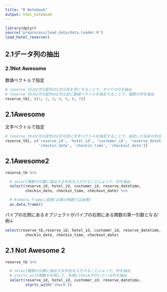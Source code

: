```yaml
---
title: "R Notebook"
output: html_notebook
---
```



```r
library(dplyr)
source('preprocess/load_data/data_loader.R')
load_hotel_reserve()
```

## 2.1データ列の抽出
### 2.1Not Awesome
数値ベクトルで指定
```r
# reserve_tbの2次元配列の1次元目を空にすることで、すべての行を抽出
# reserve_tbの2次元配列の2次元目に数値ベクトルを指定することで、複数の列を抽出
reserve_tb[, c(1, 2, 3, 4, 5, 6, 7)]
```
## 2.1Awesome
文字ベクトルで指定
```r
# reserve_tbの2次元配列の2次元目に文字ベクトルを指定することで、指定した名前の列を抽出
reserve_tb[, c('reserve_id', 'hotel_id', 'customer_id', 'reserve_datetime',
               'checkin_date', 'checkin_time', 'checkout_date')]
```

## 2.1Awesome2
```r
reserve_tb %>%

  # select関数の引数に抽出する列名を入力することによって、列を抽出
  select(reserve_id, hotel_id, customer_id, reserve_datetime,
         checkin_date, checkin_time, checkout_date) %>%

  # Rのdata.frameに変換(以降の例題では省略)
  as.data.frame()

```
パイプの左側にあるオブジェクトがパイプの右側にある関数の第一引数となる!
例↓
```r
select(reserve_tb,reserve_id, hotel_id, customer_id, reserve_datetime,
         checkin_date, checkin_time, checkout_date)
```

## 2.1 Not Awesome 2
```r
reserve_tb %>%

  # select関数の引数に抽出する列名を入力することによって、列を抽出
  # starts_with関数を利用して、先頭にcheckが付いている列を抽出
  select(reserve_id, hotel_id, customer_id, reserve_datetime,
         starts_with('check'))
```




